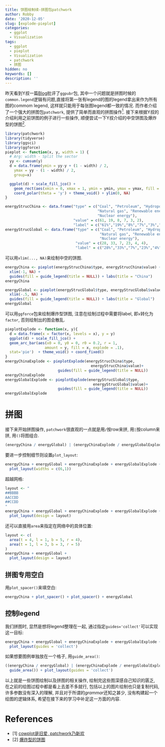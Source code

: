 ```yaml
---
title: 饼图绘制续-拼图包patchwork
author: Robby
date: '2020-12-05'
slug: [explode-pieplot]
categories:
  - ggplot
  - Visualization
tags:
  - ggplot
  - pieplot
  - Visualization
  - patchwork
  - 拼图
hidden: no
keywords: []
description: ''
---
```


昨天看到Y叔一篇[Blog](https://guangchuangyu.github.io/2019/12/why-hate-ggpubr/)批评了`ggpubr`包, 其中一个问题就是拼图时候的`common.legend`逻辑有问题,直接将第一张有legend的图的legend拿出来作为所有图的commom legend, 这样就只能用于每张图legend都一致的情况. 而作者介绍了一个强大的拼图包`patchwork`, 提供了简单而直观的拼图操作[<sup>1](#refer-anchor-1). 接下来根据Y叔的介绍利用之前饼图的例子进行一些操作, 顺便尝试一下Y叔介绍的中空饼图及爆炸型的饼图[<sup>2](#refer-anchor-2).

```r
library(patchwork)
library(tidyverse)
library(ggsci)
library(ggforce)
pieplot <- function(x, y, width = 1) {
  # Arg: width - Split the sector
  yy <- cumsum(y)
  d = data.frame(ymin = yy-y + (1 - width) / 2, 
  	ymax = yy - (1 - width) / 2, 
  	group=x)

  ggplot(d) + scale_fill_jco() +
  	geom_rect(aes(xmin = 0, xmax = 1, ymin = ymin, ymax = ymax, fill = group)) + 
  	coord_polar(theta = 'y') + theme_void() + ylim(0, NA) 
}

energyStrucChina <- data.frame("type" = c("Coal", "Petroleum", "Hydropower",
                                          "Natural gas", "Renewable energy",
                                          "Nuclear energy"),
                               "value" = c(61, 19, 8, 7, 3, 2),
                               "label" = c("61%","19%","8%","7%","3%","2%"))
energyStrucGlobal <- data.frame("type" = c("Coal", "Petroleum", "Hydropower",
                                           "Natural gas", "Renewable energy",
                                           "Nuclear energy"),
                                "value" = c(28, 33, 7, 23, 4, 4),
                                "label" = c("28%","33%","7%","23%","4%","4%"))
```

可以用`xlim(..., NA)`来绘制中空的饼图.
```r
energyChina <- pieplot(energyStrucChina$type, energyStrucChina$value) +
  xlim(-1, NA) +
  guides(fill = guide_legend(title = NULL)) + labs(title = "China")
energyChina

energyGlobal <- pieplot(energyStrucGlobal$type, energyStrucGlobal$value) +
  xlim(-.5, NA) +
  guides(fill = guide_legend(title = NULL)) + labs(title = "Global")
energyGlobal
```

可以用`ggforce`包来绘制爆炸型饼图, 注意在绘制过程中需要将label, 即`x`转化为`factor`, 否则绘制出的图会散乱.
```r
pieplotExplode <- function(x, y){
  d = data.frame(x = factor(x, levels = x), y = y)
  ggplot(d) + scale_fill_jco() +
  geom_arc_bar(aes(x0 = 0, y0 = 0, r0 = 0.2, r = 1, 
                  amount = y, fill = x, explode = .1), 
  stat='pie')  + theme_void() + coord_fixed()
}
energyChinaExplode <- pieplotExplode(energyStrucChina$type,
                                       energyStrucChina$value)+
                        guides(fill = guide_legend(title = NULL))
energyChinaExplode
energyGlobalExplode <- pieplotExplode(energyStrucGlobal$type,
                                        energyStrucGlobal$value)+
                        guides(fill = guide_legend(title = NULL))
energyGlobalExplode
```

# 拼图

接下来开始拼图操作, `patchwork`很直观的一点就是用`/`按row来拼, 用`|`按column来拼, 用`()`将图组合.

```r
(energyChina / energyGlobal) | (energyChinaExplode / energyGlobalExplode)
```

要进一步控制细节则设置`plot_layout`:

```r
energyChina + energyGlobal + energyChinaExplode + energyGlobalExplode +
  plot_layout(widths = c(6,1))
```

超越网格:

```r
layout <- "
##BBBB
AACCDD
##CCDD
"
energyChina + energyGlobal + energyChinaExplode + energyGlobalExplode +
  plot_layout(design = layout)
```

还可以直接用`area`来指定在网络中的具体位置:

```r
layout <- c(
  area(t = 4, l = 1, b = 5, r = 4),
  area(t = 1, l = 3, b = 3, r = 5)
)
energyChina + energyGlobal +
  plot_layout(design = layout)
```

## 拼图专用空白

用`plot_spacer()`来填空白:

```r
energyChina + plot_spacer() + plot_spacer() + energyGlobal
```

## 控制legend

我们拼图时, 显然是想将legend整理在一起, 通过指定`guides='collect'`可以实现这一目标:

```r
energyChina + energyGlobal + energyChinaExplode + energyGlobalExplode +
  plot_layout(guides = 'collect')
```

如果想要图例单独放在一个格子, 用`guide_area()`:

```r
((energyChina / energyGlobal) | (energyChinaExplode / energyGlobalExplode) |
  guide_area()) + plot_layout(guides = 'collect')
```

以上就是一些饼图绘制以及拼图的相关操作, 绘制完这些图深感自己知识的匮乏, 在之前的绘图过程中都是看上去差不多就行, 包括以上的图片绘制也只是复制代码, 许多参数没有深入的理解, 并且对于所谓的*grammar*还知之甚少, 没有构建起一个绘图的逻辑体系, 希望在接下来的学习中补足这一方面的内容.

# References
<div id="refer-anchor-1"></div>
- [1] [cowplot是旧爱, patchwork乃新欢](https://guangchuangyu.github.io/2019/11/patchwork/)
<div id="refer-anchor-2"></div>
- [2] [爆炸型的饼图](https://guangchuangyu.github.io/2018/05/explode-pieplot/)